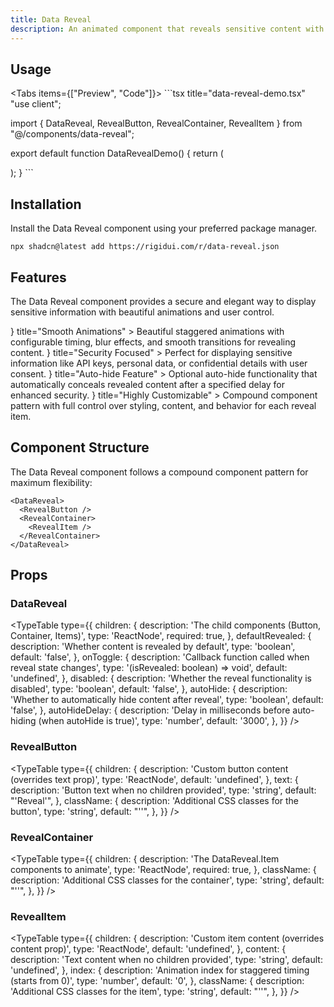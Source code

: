 ```yaml
---
title: Data Reveal
description: An animated component that reveals sensitive content with smooth staggered animations and auto-hide functionality
---
```



## Usage

<Tabs items={["Preview", "Code"]}>
  <Tab value="Preview">
    <DataRevealPreview />
  </Tab>
  <Tab value="Code">
    ```tsx title="data-reveal-demo.tsx"
"use client";

import { DataReveal, RevealButton, RevealContainer, RevealItem } from "@/components/data-reveal";

export default function DataRevealDemo() {
        return (
            <div className="space-y-6">
                <DataReveal>
                    <RevealButton text="Show Details" />
                    <RevealContainer className="gap-2">
                        <RevealItem content="john@example.com" index={0} />
                        <RevealItem content="+1 234-567-8900" index={1} />
                        <RevealItem content="#12345" index={2} />
                    </RevealContainer>
                </DataReveal>
            </div>
        );
}
    ```
  </Tab>
</Tabs>

## Installation

Install the Data Reveal component using your preferred package manager.

```npm
npx shadcn@latest add https://rigidui.com/r/data-reveal.json
```

## Features

<p className="md:text-sm mb-4! text-gray-700 dark:text-gray-300 max-w-3xl">
The Data Reveal component provides a secure and elegant way to display sensitive information with beautiful animations and user control.
</p>

<Cards>
  <Card
    icon={<Eye className="h-6 w-6 text-indigo-600 dark:text-indigo-400" />}
    title="Smooth Animations"
  >
    Beautiful staggered animations with configurable timing, blur effects, and smooth transitions for revealing content.
  </Card>
  <Card
    icon={<Shield className="h-6 w-6 text-indigo-600 dark:text-indigo-400" />}
    title="Security Focused"
  >
    Perfect for displaying sensitive information like API keys, personal data, or confidential details with user consent.
  </Card>
  <Card
    icon={<Timer className="h-6 w-6 text-indigo-600 dark:text-indigo-400" />}
    title="Auto-hide Feature"
  >
    Optional auto-hide functionality that automatically conceals revealed content after a specified delay for enhanced security.
  </Card>
  <Card
    icon={<Settings className="h-6 w-6 text-indigo-600 dark:text-indigo-400" />}
    title="Highly Customizable"
  >
    Compound component pattern with full control over styling, content, and behavior for each reveal item.
  </Card>
</Cards>

## Component Structure

The Data Reveal component follows a compound component pattern for maximum flexibility:

```tsx
<DataReveal>
  <RevealButton />
  <RevealContainer>
    <RevealItem />
  </RevealContainer>
</DataReveal>
```

## Props

### DataReveal

<TypeTable
  type={{
    children: {
      description: 'The child components (Button, Container, Items)',
      type: 'ReactNode',
      required: true,
    },
    defaultRevealed: {
      description: 'Whether content is revealed by default',
      type: 'boolean',
      default: 'false',
    },
    onToggle: {
      description: 'Callback function called when reveal state changes',
      type: '(isRevealed: boolean) => void',
      default: 'undefined',
    },
    disabled: {
      description: 'Whether the reveal functionality is disabled',
      type: 'boolean',
      default: 'false',
    },
    autoHide: {
      description: 'Whether to automatically hide content after reveal',
      type: 'boolean',
      default: 'false',
    },
    autoHideDelay: {
      description: 'Delay in milliseconds before auto-hiding (when autoHide is true)',
      type: 'number',
      default: '3000',
    },
  }}
/>

### RevealButton

<TypeTable
  type={{
    children: {
      description: 'Custom button content (overrides text prop)',
      type: 'ReactNode',
      default: 'undefined',
    },
    text: {
      description: 'Button text when no children provided',
      type: 'string',
      default: "'Reveal'",
    },
    className: {
      description: 'Additional CSS classes for the button',
      type: 'string',
      default: "''",
    },
  }}
/>

### RevealContainer

<TypeTable
  type={{
    children: {
      description: 'The DataReveal.Item components to animate',
      type: 'ReactNode',
      required: true,
    },
    className: {
      description: 'Additional CSS classes for the container',
      type: 'string',
      default: "''",
    },
  }}
/>

### RevealItem

<TypeTable
  type={{
    children: {
      description: 'Custom item content (overrides content prop)',
      type: 'ReactNode',
      default: 'undefined',
    },
    content: {
      description: 'Text content when no children provided',
      type: 'string',
      default: 'undefined',
    },
    index: {
      description: 'Animation index for staggered timing (starts from 0)',
      type: 'number',
      default: '0',
    },
    className: {
      description: 'Additional CSS classes for the item',
      type: 'string',
      default: "''",
    },
  }}
/>
